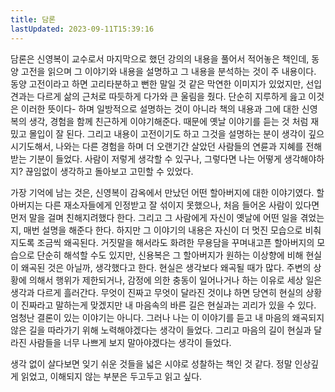 ```yaml
---
title: 담론
lastUpdated: 2023-09-11T15:39:16
---
```



<Bookmark url="https://search.shopping.naver.com/book/catalog/32443020987" description="‘사색’과 ‘강의’를 ‘담론’이라는 이름으로 합쳐냈다. 그리하여 동양고전 독법을 통해 ‘관계론’의 사유로 세계를 인식하고, 고전을 현재의 맥락에서, 오늘날의 과제와 연결해서 읽어본다."/>

담론은 신영복이 교수로서 마지막으로 했던 강의의 내용을 풀어서 적어놓은 책인데, 동양 고전을 읽으며 그 이야기와 내용을 설명하고 그 내용을 분석하는 것이 주 내용이다. 동양 고전이라고 하면 고리타분하고 뻔한 말일 것 같은 막연한 이미지가 있었지만, 선입견과는 다르게 삶의 근처로 따듯하게 다가와 큰 울림을 줬다. 단순히 지루하게 읊고 이것은 이러한 뜻이다- 하며 일방적으로 설명하는 것이 아니라 책의 내용과 그에 대한 신영복의 생각, 경험을 함께 친근하게 이야기해준다. 때문에 옛날 이야기를 듣는 것 처럼 재밌고 몰입이 잘 된다. 그리고 내용이 고전이기도 하고 그것을 설명하는 분이 생각이 깊으시기도해서, 나와는 다른 경험을 하며 더 오랜기간 살았던 사람들의 연륜과 지혜를 전해받는 기분이 들었다. 사람이 저렇게 생각할 수 있구나, 그렇다면 나는 어떻게 생각해야하지? 끊임없이 생각하고 돌아보고 고민할 수 있었다.

가장 기억에 남는 것은, 신영복이 감옥에서 만났던 어떤 할아버지에 대한 이야기였다. 할아버지는 다른 재소자들에게 인정받고 잘 섞이지 못했으나, 처음 들어온 사람이 있다면 먼저 말을 걸며 친해지려했다 한다. 그리고 그 사람에게 자신이 옛날에 어떤 일을 겪었는지, 매번 설명을 해준다 한다. 하지만 그 이야기의 내용은 자신이 더 멋진 모습으로 비춰지도록 조금씩 왜곡된다. 거짓말을 해서라도 화려한 무용담을 꾸며내고픈 할아버지의 모습으로 단순히 해석할 수도 있지만, 신용복은 그 할아버지가 원하는 이상향에 비해 현실이 왜곡된 것은 아닐까, 생각했다고 한다. 현실은 생각보다 왜곡될 때가 많다. 주변의 상황에 의해서 행위가 제한되거나, 감정에 의한 충동이 일어나거나 하는 이유로 세상 일은 생각과 다르게 흘러간다. 무엇이 진짜고 무엇이 달라진 것이냐 하면 당연히 현실의 상황이 진짜라고 말하는게 맞겠지만 내 마음속의 바른 길은 현실과는 괴리가 있을 수 있다. 엄청난 결론이 있는 이야기는 아니다. 그러나 나는 이 이야기를 듣고 내 마음의 왜곡되지 않은 길을 따라가기 위해 노력해야겠다는 생각이 들었다. 그리고 마음의 길이 현실과 달라진 사람들을 너무 나쁘게 보지 말아야겠다는 생각이 들었다.

생각 없이 살다보면 잊기 쉬운 것들을 넓은 시야로 성찰하는 책인 것 같다. 정말 인상깊게 읽었고, 이해되지 않는 부분은 두고두고 읽고 싶다. 
